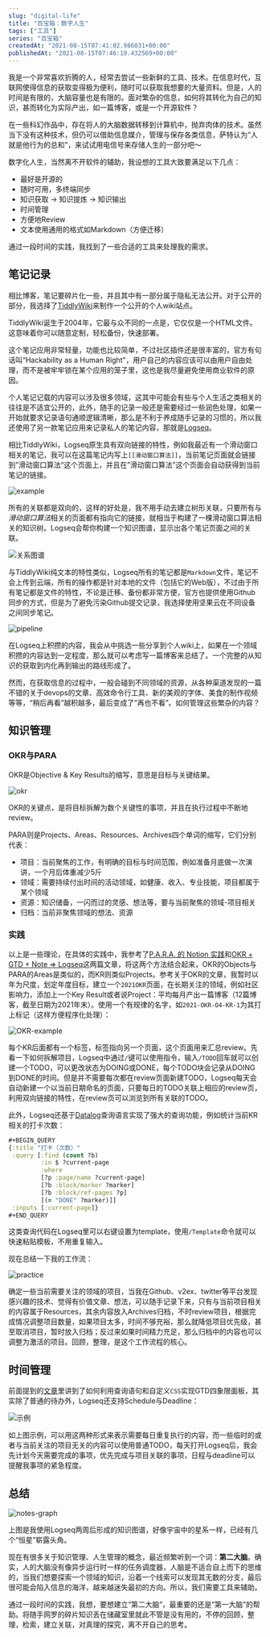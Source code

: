 ```yaml
---
slug: "digital-life"
title: "百宝箱：数字人生"
tags: ["工具"]
series: "百宝箱"
createdAt: "2021-08-15T07:41:02.986031+00:00"
publishedAt: "2021-08-15T07:46:19.432569+00:00"
---
```


我是一个非常喜欢折腾的人，经常去尝试一些新鲜的工具、技术。在信息时代，互联网使得信息的获取变得极为便利，随时可以获取我想要的大量资料。但是，人的时间是有限的，大脑容量也是有限的。面对繁杂的信息，如何将其转化为自己的知识，甚而转化为实际产出，如一篇博客，或是一个开源软件？

在一些科幻作品中，存在将人的大脑数据转移到计算机中，抛弃肉体的技术。虽然当下没有这种技术，但仍可以借助信息媒介，管理与保存各类信息，萨特认为“人就是他行为的总和”，来试试用电信号来存储人生的一部分吧～

数字化人生，当然离不开软件的辅助，我设想的工具大致要满足以下几点：

- 最好是开源的
- 随时可用，多终端同步
- 知识获取 -> 知识提炼 -> 知识输出
- 时间管理
- 方便地Review
- 文本使用通用的格式如Markdown（方便迁移）

通过一段时间的实践，我找到了一些合适的工具来处理我的需求。

## 笔记记录

相比博客，笔记要碎片化一些，并且其中有一部分属于隐私无法公开。对于公开的部分，我选择了[TiddlyWiki](https://tiddlywiki.com/)来制作一个公开的个人wiki站点。

TiddlyWiki诞生于2004年，它最与众不同的一点是，它仅仅是一个HTML文件。这意味着你可以随意定制，轻松备份，快速部署。

这个笔记应用非常轻量，功能也比较简单，不过社区插件还是很丰富的，官方有句话叫“Hackability as a Human Right"，用户自己的内容应该可以由用户自由处理，而不是被牢牢锁在某个应用的笼子里，这也是我尽量避免使用商业软件的原因。

个人笔记记载的内容可以涉及很多领域，这其中可能会有些与个人生活之类相关的往往是不适宜公开的，此外，随手的记录一般还是需要经过一些润色处理，如果一开始就要求记录语句通顺逻辑清晰，那么是不利于养成随手记录的习惯的，所以我还使用了另一款笔记应用来记录私人的笔记内容，那就是[Logseq](https://logseq.com/)。

相比TiddlyWiki，Logseq原生具有双向链接的特性，例如我最近有一个滑动窗口相关的笔记，我可以在这篇笔记内写上`[[滑动窗口算法]]`，当前笔记页面就会链接到”滑动窗口算法“这个页面上，并且在”滑动窗口算法”这个页面会自动获得到当前笔记的链接。

![example](https://elliot-blog.oss-cn-shanghai.aliyuncs.com/2021-08-14%2015-29-45%E5%B1%8F%E5%B9%95%E6%88%AA%E5%9B%BE.png)

所有的关联都是双向的，这样的好处是，我不用手动去建立树形关联，只要所有与*滑动窗口算法*相关的页面都有指向它的链接，就相当于构建了一棵滑动窗口算法相关的知识树。Logseq会帮你构建一个知识图谱，显示出各个笔记页面之间的关联。

![关系图谱](https://elliot-blog.oss-cn-shanghai.aliyuncs.com/2021-08-14%2016-12-07%E5%B1%8F%E5%B9%95%E6%88%AA%E5%9B%BE.png)

与TiddlyWiki纯文本的特性类似，Logseq所有的笔记都是`Markdown`文件，笔记不会上传到云端，所有的操作都是针对本地的文件（包括它的Web版），不过由于所有笔记都是文件的特性，不论是迁移、备份都非常方便，官方也提供使用Github同步的方式，但是为了避免污染Github提交记录，我选择使用坚果云在不同设备之间同步笔记。

![pipeline](https://elliot-blog.oss-cn-shanghai.aliyuncs.com/pipeline.png)

在Logseq上积攒的内容，我会从中挑选一些分享到个人wiki上，如果在一个领域积攒的内容达到一定程度，那么就可以考虑写一篇博客来总结了。一个完整的从知识的获取到内化再到输出的路线形成了。

然而，在获取信息的过程中，一般会碰到不同领域的资源，从各种渠道发现的一篇不错的关于devops的文章、高效命令行工具、新的美观的字体、美食的制作视频等等，“稍后再看”越积越多，最后变成了“再也不看”。如何管理这些繁杂的内容？

## 知识管理

### OKR与PARA

OKR是Objective & Key Results的缩写，意思是目标与关键结果。

![okr](https://elliot-blog.oss-cn-shanghai.aliyuncs.com/okr.png)

OKR的关键点，是将目标拆解为数个关键性的事项，并且在执行过程中不断地review。

PARA则是Projects、Areas、Resources、Archives四个单词的缩写，它们分别代表：

- 项目：当前聚焦的工作，有明确的目标与时间范围，例如准备月底做一次演讲，一个月后体重减少5斤
- 领域：需要持续付出时间的活动领域，如健康、收入、专业技能，项目都属于某个领域
- 资源：知识储备，一闪而过的灵感、想法等，要与当前聚焦的领域-项目相关
- 归档：当前非聚焦领域的想法、资源

### 实践

以上是一些理论，在具体的实践中，我参考了[P.A.R.A. 的 Notion 实践](https://index.pmthinking.com/para--notion-)和[OKR + GTD + Note => Logseq](https://www.bmpi.dev/self/okr-gtd-note-logseq/)这两篇文章，将这两个方法结合起来，OKR的Objects与PARA的Areas是类似的，而KR则类似Projects。参考关于OKR的文章，我暂时以年为尺度，划定年度目标，建立一个`2021OKR`页面，在长期关注的领域，例如社区影响力，添加上一个Key Result或者说Project：平均每月产出一篇博客（12篇博客，截至日期为2021年末）。使用一个有规律的名字，如`2021-OKR-O4-KR-1`为其打上标记（这样方便程序化处理）：

![OKR-example](https://elliot-blog.oss-cn-shanghai.aliyuncs.com/OKR-example.png)

每个KR后面都有一个标签，标签指向另一个页面，这个页面用来汇总review。先看一下如何拆解项目，Logseq中通过`/`键可以使用指令，输入`/TODO`回车就可以创建一个TODO，可以更改状态为DOING或DONE，每个TODO块会记录从DOING到DONE的时间。但是并不需要每次都在review页面新建TODO，Logseq每天会自动新建一个以当前日期命名的页面，只要每日的TODO关联上相应的review页，利用双向链接的特性，在review页可以浏览到所有关联的TODO。

此外，Logseq还基于[Datalog](https://en.wikipedia.org/wiki/Datalog)查询语言实现了强大的查询功能，例如统计当前KR相关的打卡次数：

```clojure
#+BEGIN_QUERY
{:title "打卡（次数）"
 :query [:find (count ?b)
         :in $ ?current-page
         :where
         [?p :page/name ?current-page]
         [?b :block/marker ?marker]
         [?b :block/ref-pages ?p]
         [(= "DONE" ?marker)]]
 :inputs [:current-page]}
#+END_QUERY
```

这类查询代码在Logseq里可以右键设置为template，使用`/Template`命令就可以快速粘贴模板，不用重复输入。

现在总结一下我的工作流：

![practice](https://elliot-blog.oss-cn-shanghai.aliyuncs.com/practice.png)

确定一些当前需要关注的领域的项目，当我在Github、v2ex、twitter等平台发现感兴趣的技术、觉得有价值文章、想法，可以随手记录下来，只有与当前项目相关的内容属于Resources，其余内容放入Archives归档，不时review项目，根据完成情况调整项目数量，如果项目太多，时间不够充裕，那么就降低项目优先级，甚至取消项目，暂时放入归档；反过来如果时间精力充足，那么归档中的内容也可以调整为激活的项目。回顾，整理，是这个工作流程的核心。

## 时间管理

前面提到的[文章](https://www.bmpi.dev/self/okr-gtd-note-logseq/)里讲到了如何利用查询语句和自定义`CSS`实现GTD四象限面板，其实除了普通的待办外，Logseq还支持Schedule与Deadline：

![示例](https://elliot-blog.oss-cn-shanghai.aliyuncs.com/2021-08-15_14-53.png)

如上图示例，可以用这两种形式来表示需要每日重复执行的内容，而一些临时的或者与当前关注的项目无关的内容可以使用普通TODO，每天打开Logseq后，我会先计划今天需要完成的事项，优先完成与项目关联的事项，日程与deadline可以提醒我事项的紧急程度。

## 总结

![notes-graph](https://elliot-blog.oss-cn-shanghai.aliyuncs.com/2021-08-15_15-02.png)

上图是我使用Logseq两周后形成的知识图谱，好像宇宙中的星系一样，已经有几个“恒星”崭露头角。

现在有很多关于知识管理、人生管理的概念，最近频繁听到一个词：**第二大脑**。确实，人的大脑没有像异步运行时一样的任务调度器，人脑是不适合自上而下的思维的，当我们想要探索一个领域的知识，沿着一个线索可以发现其无数的分支，最后很可能会陷入信息的海洋，越来越迷失最初的方向。所以，我们需要工具来辅助。

通过一段时间的实践，我想，要想建立“第二大脑”，最重要的还是“第一大脑”的帮助。将随手网罗的碎片知识丢在储藏室里就此不管是没有用的，不停的回顾，整理，检索，建立关联，对真理的探究，离不开自己的思考。
